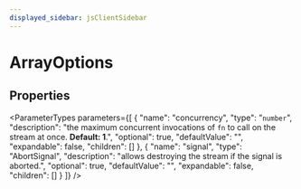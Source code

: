 ```yaml
---
displayed_sidebar: jsClientSidebar
---
```



# ArrayOptions

## Properties

<ParameterTypes parameters={[
  {
    "name": "concurrency",
    "type": "`number`",
    "description": "the maximum concurrent invocations of `fn` to call on the stream at once. **Default: 1**.",
    "optional": true,
    "defaultValue": "",
    "expandable": false,
    "children": []
  },
  {
    "name": "signal",
    "type": "AbortSignal",
    "description": "allows destroying the stream if the signal is aborted.",
    "optional": true,
    "defaultValue": "",
    "expandable": false,
    "children": []
  }
]} />
